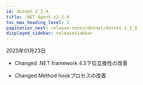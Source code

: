 ```yaml
---
id: dotnet-2_3_9
title: .NET Agent v2.3.9
toc_max_heading_level: 2
pagination_next: release-notes/dotnet/dotnet-2_3_8
displayed_sidebar: releaseSidebar
---
```


2025年01月23日

- <Status priority='1'>Changed</Status> .NET framework 4.5下位互換性の改善

- <Status priority='1'>Changed</Status> Method hookプロセスの改善


<DownloadAgent />
